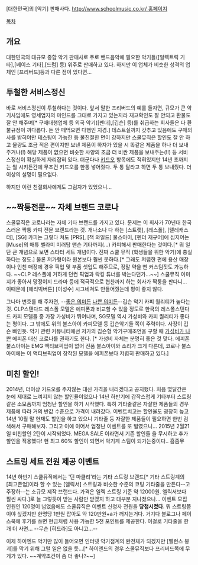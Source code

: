 [대한민국]의 [악기] 판매사다.
[[http://www.schoolmusic.co.kr/ 홈페이지]]

[[목차]]

== 개요 ==
대한민국의 대규모 종합 악기 판매사로 주로 밴드음악에 필요한 악기들([일렉트릭 기타],[베이스 기타],[드럼] 등) 위주로 판매하고 있다. 하지만 이 업체가 비슷한 성격의 업체인 [프리버드]등과 다른 점이 있다면...

== 투철한 서비스정신 ==
바로 서비스정신이 투철하다는 것이다. 앞서 말한 프리버드의 예를 들자면, 규모가 큰 악기사임에도 영세업자의 마인드를 그대로 가지고 있는지라 재고확인도 잘 안되고 환불도 잘 안 해주며[* 구매대행업체 등 외국 악기([펜더],[깁슨] 등)를 취급하는 회사들은 다 환불규정이 까다롭다. 돈 안 떼먹으면 다행인 지경.] 테스트실까지 갖추고 있음에도 구매의사를 밝혀야만 테스팅이 가능한 등 불친절한 면이 강하지만 스쿨뮤직은 할인도 잘 안 하고 물량도 조금 적은 편이지만 보낸 제품이 하자가 있을 시 똑같은 제품을 하나 더 보내주거나(!) 해당 제품이 없으면 비슷한 사양의 조금 더 비싼 제품을 보내주는(!!) 등 서비스정신이 확실하게 자리잡혀 있다. 더군다나 [[키드오]] 항목에도 적혀있지만 14년 초까지는 뭘 시키든간에 무조건 키드오를 한통 넣어줬다. 두 통 달라고 하면 두 통 보내줬다. 더 이상의 설명이 필요없다.

하지만 이런 친절회사에게도 그림자가 있었으니...

== ~~짝퉁전문~~ 자체 브랜드 코로나 ==
스쿨뮤직은 코로나라는 자체 기타 브랜드를 가지고 있다. 문제는 이 회사가 70년대 한국스러운 짝퉁 카피 전문 브랜드라는 것. 개나소나 다 하는 [스트랫], [레스폴], [텔레캐스터], [SG] 카피는 그렇다 쳐도 [PRS], [잭 와일드] 불스아이, [펜더 재규어]에 심지어는 [Muse]의 매튜 벨라미 미러탑 맨슨 기타까지(...) 카피해서 판매한다는 것이다.[* 뭐 일단 큰 개념으로 보면 스타터 세트 개념이다. 진짜 스쿨 뮤직 (학생들을 위한 악기)에 충실하다는 정도.] 물론 저가형이라 원본보다 훨씬 못하다.[* 그래도 저렴한 편에 용산 매장이나 인천 매장에 경우 픽업 및 부품 셋업도 해주므로, 정말 약을 빤 커스텀짓도 가능하다. ~~CLP 레스폴에 거하게 던컨 픽업과 락킹 튜너를 박는다던가...~~] 스쿨뮤직 이미지가 좋아서 망정이지 드라마 등에 적극적으로 협찬까지 하는 회사가 짝퉁을 판다니... 이때문에 [해리빅버튼] [이성수] 시그네쳐도 만들어줬는데 평이 좋지 않다.

그나마 변호를 해 주자면, --[[가성비|좋은 의미든]] [[짝퉁|나쁜 의미든]]--깁슨 악기 카피 퀄리티가 높다는 것.  CLP스탠다드 레스폴 모델은 에피폰과 비교할 수 있을 정도로     한국의 레스폴스탠다드 카피 모델들 중 가장 가성비가 뛰어나며, SG모델 역시 가성비와 카피 퀄리티가 좋다는 평이다. 그 밖에도 위의 불스아이 카피모델 등 깁슨악기들 쪽이 주력이다. 사장이 깁슨 빠인듯. 악기 관련 커뮤니티에선 저가의 깁슨형 악기구매조언을 구할 때  [[창렬|가성비가 나쁜]] 에피폰 대신 코로나를 권하기도 한다. [* 가성비 자체는 분명히 좋은 것 맞다. 에피폰 불스아이는 EMG 액티브픽업이 없어 진품 불스아이와 소리가 크게 다른데, 코로나 불스아이에는 이 액티브픽업이 장착된 모델을 에피폰보다 저렴히 판매하고 있다.]


== 미친 할인! ==
2014년, 더이상 키드오를 주지않는 대신 가격을 내리겠다고 공지했다. 처음 몇달간은 눈에 제대로 느껴지지 않는 할인율이었으나 14년 하반기에 갑작스럽게 기타부터 스트링같은 소모품까지 엄청난 할인을 하기 시작했다. 특히 기타줄같은 자잘한 제품들의 경우 제품에 따라 거의 반값 수준으로 가격이 내려갔다. 이벤트치고는 할인율도 굉장히 높고 14년 10월 말 현재도 할인을 하고 있으니 기타줄 등 자잘한 제품들이 필요하면 한번 검색해서 구매해보자.
그리고 이에 이어서 엄청난 이벤트를 또 벌였으니...
2015년 2월21일 미친할인 2탄이 시작되었다.  MEGA SALE 이라면서 기존 할인들 을 무시하고 추가할인을 적용했다! 
현 최고 60% 할인이 되면서 악기계 스팀이 되가는중이다.. 흠좀무
== 스트링 세트 전원 제공 이벤트 ==
14년 하반기 스쿨뮤직에서는 '딘 마클리'라는 기타 스트링 브랜드[* 기타 스트링계의 [최고존엄]이라 할 수 있는 [엘릭서] 스트링과 비슷한 수준의 코팅 기타줄을 만든다--고 주장하--는 소규모 제작 브랜드다. 가격은 일렉 스트링 기준 약 12000원. 엘릭서보다 훨씬 싸다.]로 늘 그렇듯이 받는 사람만 받겠지 하고 대부분 지나쳤으나...
이벤트 모집 인원인 120명이 넘었음에도 스쿨뮤직은 이벤트 신청자 전원을 '''당첨시켰다'''. 뭐 스트링쯤이야 싶겠지만 한명당 1만원 잡아도 약 120만원+a가 깨지는거다. 거기다 블로그나 페이스북에 후기를 쓰면 현금처럼 사용 가능한 5천 포인트를 제공한다. 이걸로 기타줄을 한개 더 사면... --무슨 [히드라]도 아니고...--

이제 하이엔드 악기만 많이 들어오면 인터넷 악기점계의 완전체가 되겠지만 [밸런스 붕괴]를 막기 위해 그럴 일은 없을 듯...[* 하이엔드의 경우 스쿨뮤직보다 프리버드쪽에 무게가 있다. ~~계약조건이 좀 더 좋나?~~]
